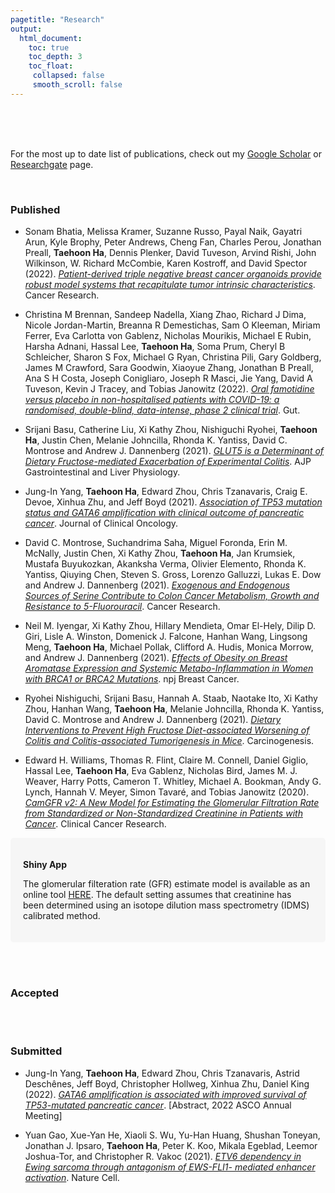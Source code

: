 ```yaml
---
pagetitle: "Research"
output:
  html_document:
    toc: true
    toc_depth: 3
    toc_float:
     collapsed: false
     smooth_scroll: false
---
```


<link rel="stylesheet" href="styles.css" type="text/css">
<link rel="stylesheet" href="site_libs/academicons-1.9.1/css/academicons.min.css"/>

<br><br><br>

For the most up to date list of publications, check out my [Google Scholar](https://scholar.google.com/citations?user=BM4yFdAAAAAJ&hl=en) or [Researchgate](https://www.researchgate.net/profile/Taehoon-Ha-3) page.

<br>

### Published

+ Sonam Bhatia, Melissa Kramer, Suzanne Russo, Payal Naik, Gayatri Arun, Kyle Brophy, Peter Andrews, Cheng Fan, Charles Perou, Jonathan Preall, **Taehoon Ha**, Dennis Plenker, David Tuveson, Arvind Rishi, John Wilkinson, W. Richard McCombie, Karen Kostroff, and David Spector (2022). [*Patient-derived triple negative breast cancer organoids provide robust model systems that recapitulate tumor intrinsic characteristics*](https://doi.org/10.1158/0008-5472.CAN-21-2807). Cancer Research.

+ Christina M Brennan, Sandeep Nadella, Xiang Zhao, Richard J Dima, Nicole Jordan-Martin, Breanna R Demestichas, Sam O Kleeman, Miriam Ferrer, Eva Carlotta von Gablenz, Nicholas Mourikis, Michael E Rubin, Harsha Adnani, Hassal Lee, **Taehoon Ha**, Soma Prum, Cheryl B Schleicher, Sharon S Fox, Michael G Ryan, Christina Pili, Gary Goldberg, James M Crawford, Sara Goodwin, Xiaoyue Zhang, Jonathan B Preall, Ana S H Costa, Joseph Conigliaro, Joseph R Masci, Jie Yang, David A Tuveson, Kevin J Tracey, and Tobias Janowitz (2022). [*Oral famotidine versus placebo in non-hospitalised patients with COVID-19: a randomised, double-blind, data-intense, phase 2 clinical trial*](http://dx.doi.org/10.1136/gutjnl-2022-326952). Gut.

+ Srijani Basu, Catherine Liu, Xi Kathy Zhou, Nishiguchi Ryohei, **Taehoon Ha**, Justin Chen, Melanie Johncilla, Rhonda K. Yantiss, David C. Montrose and Andrew J. Dannenberg (2021). [*GLUT5 is a Determinant of Dietary Fructose-mediated Exacerbation of Experimental Colitis*](https://doi.org/10.1152/ajpgi.00059.2021). AJP Gastrointestinal and Liver Physiology.

+ Jung-In Yang, **Taehoon Ha**, Edward Zhou, Chris Tzanavaris, Craig E. Devoe, Xinhua Zhu, and Jeff Boyd (2021). [*Association of TP53 mutation status and GATA6 amplification with clinical outcome of pancreatic cancer*](http://doi.org/10.1200/JCO.2021.39.15_suppl.e16224). Journal of Clinical Oncology.

+ David C. Montrose, Suchandrima Saha, Miguel Foronda, Erin M. McNally, Justin Chen, Xi Kathy Zhou, **Taehoon Ha**, Jan Krumsiek, Mustafa Buyukozkan, Akanksha Verma, Olivier Elemento, Rhonda K. Yantiss, Qiuying Chen, Steven S. Gross, Lorenzo Galluzzi, Lukas E. Dow and Andrew J. Dannenberg (2021). [*Exogenous and Endogenous Sources of Serine Contribute to Colon Cancer Metabolism, Growth and Resistance to 5-Fluorouracil*](https://doi.org/10.1158/0008-5472.CAN-20-1541). Cancer Research.

+ Neil M. Iyengar, Xi Kathy Zhou, Hillary Mendieta, Omar El-Hely, Dilip D. Giri, Lisle A. Winston, Domenick J. Falcone, Hanhan Wang, Lingsong Meng, **Taehoon Ha**, Michael Pollak, Clifford A. Hudis, Monica Morrow, and Andrew J. Dannenberg (2021). [*Effects of Obesity on Breast Aromatase Expression and Systemic Metabo-Inflammation in Women with BRCA1 or BRCA2 Mutations*](https://doi.org/10.1038/s41523-021-00226-8). npj Breast Cancer.

+ Ryohei Nishiguchi, Srijani Basu, Hannah A. Staab, Naotake Ito, Xi Kathy Zhou, Hanhan Wang, **Taehoon Ha**, Melanie Johncilla, Rhonda K. Yantiss, David C. Montrose and Andrew J. Dannenberg (2021). [*Dietary Interventions to Prevent High Fructose Diet-associated Worsening of Colitis and Colitis-associated Tumorigenesis in Mice*](https://doi.org/10.1093/carcin/bgab007). Carcinogenesis.

+ Edward H. Williams, Thomas R. Flint, Claire M. Connell, Daniel Giglio, Hassal Lee, **Taehoon Ha**, Eva Gablenz,  Nicholas Bird, James M. J. Weaver, Harry Potts, Cameron T. Whitley, Michael A. Bookman, Andy G. Lynch, Hannah V. Meyer, Simon Tavaré, and Tobias Janowitz (2020). [*CamGFR v2: A New Model for Estimating the Glomerular Filtration Rate from Standardized or Non-Standardized Creatinine in Patients with Cancer*](https://doi.org/10.1158/1078-0432.CCR-20-3201). Clinical Cancer Research.

<style>
div.box { background-color:#F6F6F6; border-radius: 5px; padding: 20px;}
</style>
<div class = "box">
<strong>Shiny App</strong> <br>

The glomerular filteration rate (GFR) estimate model is available as an online tool [HERE](https://sites.google.com/site/janowitzwilliamsgfr/). The default setting assumes that creatinine has been determined using an isotope dilution mass spectrometry (IDMS) calibrated method.
</div>

<br><br>

### Accepted



<br><br>

### Submitted

+ Jung-In Yang, **Taehoon Ha**, Edward Zhou, Chris Tzanavaris, Astrid Deschênes, Jeff Boyd, Christopher Hollweg, Xinhua Zhu, Daniel King (2022). [*GATA6 amplification is associated with improved survival of TP53-mutated pancreatic cancer*](https://taehoonh.me/research.html#Submitted). [Abstract, 2022 ASCO Annual Meeting]

+ Yuan Gao, Xue-Yan He, Xiaoli S. Wu, Yu-Han Huang, Shushan Toneyan, Jonathan J. Ipsaro, **Taehoon Ha**, Peter K. Koo, Mikala Egeblad, Leemor Joshua-Tor, and Christopher R. Vakoc (2021). [*ETV6 dependency in Ewing sarcoma through antagonism of EWS-FLI1- mediated enhancer activation*](https://taehoonh.me/research.html#Submitted). Nature Cell.

<br><br>

<!-- ### In-preparation -->

<!-- + COVID-19 treatment efficacy for inpatient (Sandeep) -->

<!-- + Tanzania traumatic brain injury (Dr. Mangat & Dr. Gerber) -->



<!-- + Bongsoo Park, Jeffrey A. Deiuliis, Rengasamy Palanivel, **Taehoon Ha**, Ji-Eun Park, Sanjay Rajagopalan, and Shyam Biswal, *Sex-difference in the metabolic effects of air pollution exposure* -->

<!-- + **Taehoon Ha**, Ji-Eun Park, Rengasamy Palanivel, Sanjay Rajagopalan, Shyam Biswal, and Bongsoo Park. *Sex-difference in liver transcriptome with environmental exposure* -->

<!-- + B Park, S Kim, **T Ha**, JE Park, V Vinayachandran, KD Hansen, B Paul, S Rajagopalan, and S Biswal. *Brain transcriptome map of air pollution PM2.5* -->

<!-- + Hanhan Wang, Lingsong Meng, **Taehoon Ha**, Xi Kathy Zhou. *A Bayesian model averaging approach for RNA-seq counts data (BMA-seq) and its application* -->
